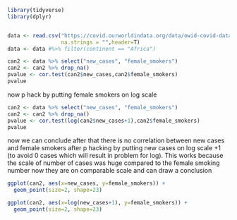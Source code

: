 




```{r}
library(tidyverse)
library(dplyr)


data <- read.csv("https://covid.ourworldindata.org/data/owid-covid-data.csv",
                 na.strings = "",header=T)
data <- data #%>% filter(continent == "Africa")

```


```{r}



can2 <- data %>% select("new_cases", "female_smokers")
can2 <- can2 %>% drop_na()
pvalue <- cor.test(can2$new_cases,can2$female_smokers)
pvalue

```




now p hack by putting female smokers on log scale

```{r}



can2 <- data %>% select("new_cases", "female_smokers")
can2 <- can2 %>% drop_na()
pvalue <- cor.test(log(can2$new_cases+1),can2$female_smokers)
pvalue

```

now we can conclude after  that there is no correlation between new cases and female smokers after p hacking by putting new cases on log scale +1 (to avoid 0 cases which will result in problem for log). This works because the scale of number of cases was huge compared to the female smoking number now they are on comparable scale and can draw a conclusion 

```{r}

ggplot(can2, aes(x=new_cases, y=female_smokers)) +
  geom_point(size=2, shape=23)

```


```{r}

ggplot(can2, aes(x=log(new_cases+1), y=female_smokers)) +
  geom_point(size=2, shape=23)

```